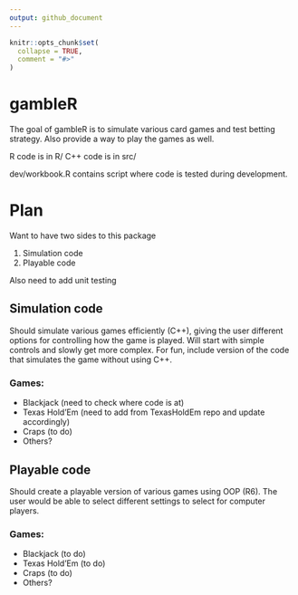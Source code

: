 ```yaml
---
output: github_document
---
```


<!-- README.md is generated from README.Rmd. Please edit that file -->

```r
knitr::opts_chunk$set(
  collapse = TRUE,
  comment = "#>"
)
```

# gambleR

<!-- badges: start -->
<!-- badges: end -->

The goal of gambleR is to simulate various card games and test betting strategy. Also provide a way to play the games as well.

R code is in R/
C++ code is in src/

dev/workbook.R contains script where code is tested during development.

# Plan

Want to have two sides to this package

1) Simulation code
2) Playable code

Also need to add unit testing

## Simulation code
Should simulate various games efficiently (C++), giving the user different options for controlling how the game is played. Will start with simple controls and slowly get more complex. For fun, include version of the code that simulates the game without using C++.

### Games:
* Blackjack (need to check where code is at)
* Texas Hold'Em (need to add from TexasHoldEm repo and update accordingly)
* Craps (to do)
* Others?

## Playable code
Should create a playable version of various games using OOP (R6). The user would be able to select different settings to select for computer players.

### Games:
* Blackjack (to do)
* Texas Hold'Em (to do)
* Craps (to do)
* Others?
